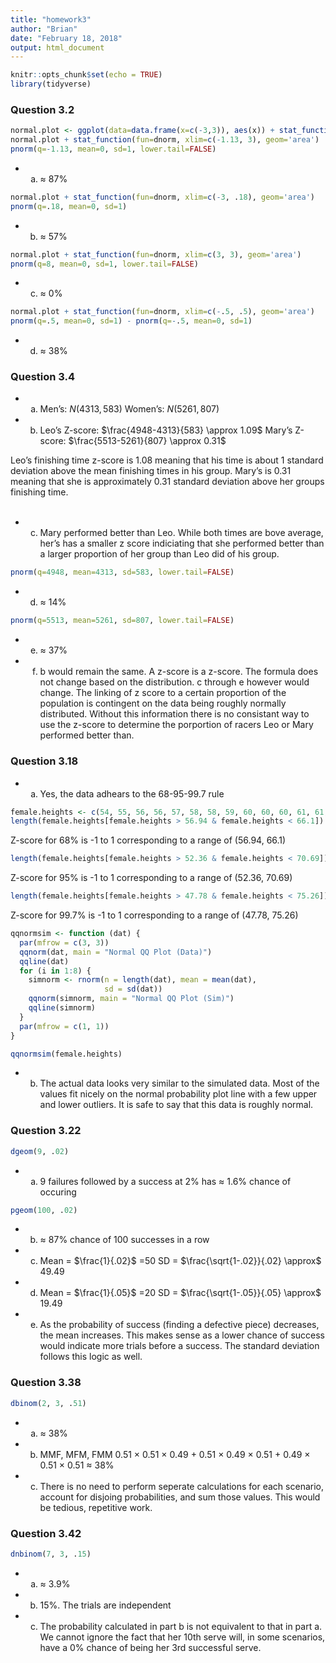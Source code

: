 ```yaml
---
title: "homework3"
author: "Brian"
date: "February 18, 2018"
output: html_document
---
```


```r
knitr::opts_chunk$set(echo = TRUE)
library(tidyverse)
```
<link rel="stylesheet" href="C:\\Users\\Brian\\Desktop\\GradClasses\\Spring18\\607\\assignments\\custom.css">

<div class='page-header text-uppercase'>
  <h3>Question 3.2</h3>
</div>

```r
normal.plot <- ggplot(data=data.frame(x=c(-3,3)), aes(x)) + stat_function(fun=dnorm, args=list(mean=0, sd=1))
normal.plot + stat_function(fun=dnorm, xlim=c(-1.13, 3), geom='area')
pnorm(q=-1.13, mean=0, sd=1, lower.tail=FALSE)
```

* a. $\approx$ 87%

```r
normal.plot + stat_function(fun=dnorm, xlim=c(-3, .18), geom='area')
pnorm(q=.18, mean=0, sd=1)
```

* b. $\approx$ 57%

```r
normal.plot + stat_function(fun=dnorm, xlim=c(3, 3), geom='area')
pnorm(q=8, mean=0, sd=1, lower.tail=FALSE)
```

* c. $\approx$ 0%

```r
normal.plot + stat_function(fun=dnorm, xlim=c(-.5, .5), geom='area')
pnorm(q=.5, mean=0, sd=1) - pnorm(q=-.5, mean=0, sd=1)
```

* d. $\approx$ 38%

<div class='page-header text-uppercase'>
  <h3>Question 3.4</h3>
</div>

* a. Men's: $N(4313, 583)$ Women's: $N(5261, 807)$

* b. Leo's Z-score: $\frac{4948-4313}{583} \approx 1.09$ 
  Mary's Z-score: $\frac{5513-5261}{807} \approx 0.31$

Leo's finishing time z-score is 1.08 meaning that his time is about 1 standard deviation above the mean finishing times in his group. Mary's is 0.31 meaning that she is approximately 0.31 standard deviation above her groups finishing time.  
</br>

* c. Mary performed better than Leo. While both times are bove average, her's has a smaller z score indiciating that she performed better than a larger proportion of her group than Leo did of his group.

```r
pnorm(q=4948, mean=4313, sd=583, lower.tail=FALSE)
```

* d. $\approx$ 14%

```r
pnorm(q=5513, mean=5261, sd=807, lower.tail=FALSE)
```

* e. $\approx$ 37%
 
* f. b would remain the same. A z-score is a z-score. The formula does not change based on the distribution. c through e however would change. The linking of z score to a certain proportion of the population is contingent on the data being roughly normally distributed. Without this information there is no consistant way to use the z-score to determine the porportion of racers Leo or Mary performed better than.

<div class='page-header text-uppercase'>
  <h3>Question 3.18</h3>
</div>

* a. Yes, the data adhears to the 68-95-99.7 rule

```r
female.heights <- c(54, 55, 56, 56, 57, 58, 58, 59, 60, 60, 60, 61, 61, 62, 62, 63, 63, 63, 64, 65, 65, 67, 67, 69, 73)
length(female.heights[female.heights > 56.94 & female.heights < 66.1]) / 25
```

Z-score for 68% is -1 to 1 corresponding to a range of (56.94, 66.1)

```r
length(female.heights[female.heights > 52.36 & female.heights < 70.69]) / 25 #96%
```

Z-score for 95% is -1 to 1 corresponding to a range of (52.36, 70.69)

```r
length(female.heights[female.heights > 47.78 & female.heights < 75.26]) / 25 #68%
```

Z-score for 99.7% is -1 to 1 corresponding to a range of (47.78, 75.26)

```r
qqnormsim <- function (dat) {
  par(mfrow = c(3, 3))
  qqnorm(dat, main = "Normal QQ Plot (Data)")
  qqline(dat)
  for (i in 1:8) {
    simnorm <- rnorm(n = length(dat), mean = mean(dat), 
                     sd = sd(dat))
    qqnorm(simnorm, main = "Normal QQ Plot (Sim)")
    qqline(simnorm)
  }
  par(mfrow = c(1, 1))
}
```

```r
qqnormsim(female.heights)
```

* b. The actual data looks very similar to the simulated data. Most of the values fit nicely on the normal probability plot line with a few upper and lower outliers. It is safe to say that this data is roughly normal.

<div class='page-header text-uppercase'>
  <h3>Question 3.22</h3>
</div>

```r
dgeom(9, .02)
```

* a. 9 failures followed by a success at 2% has $\approx$ 1.6% chance of occuring

```r
pgeom(100, .02)
```

* b. $\approx$ 87% chance of 100 successes in a row

* c. Mean = $\frac{1}{.02}$ =50 SD = $\frac{\sqrt{1-.02}}{.02} \approx$ 49.49

* d. Mean = $\frac{1}{.05}$ =20 SD = $\frac{\sqrt{1-.05}}{.05} \approx$ 19.49

* e. As the probability of success (finding a defective piece) decreases, the mean increases. This makes sense as a lower chance of success would indicate more trials before a success. The standard deviation follows this logic as well.

<div class='page-header text-uppercase'>
  <h3>Question 3.38</h3>
</div>

```r
dbinom(2, 3, .51)
```

* a. $\approx$ 38%

* b. MMF, MFM, FMM 0.51 $\times$ 0.51 $\times$ 0.49 + 0.51 $\times$ 0.49 $\times$ 0.51 + 0.49 $\times$ 0.51 $\times$ 0.51 $\approx$ 38%

* c. There is no need to perform seperate calculations for each scenario, account for disjoing probabilities, and sum those values. This would be tedious, repetitive work.

<div class='page-header text-uppercase'>
  <h3>Question 3.42</h3>
</div>

```r
dnbinom(7, 3, .15)
```

* a. $\approx$ 3.9%

* b. 15%. The trials are independent

* c. The probability calculated in part b is not equivalent to that in part a. We cannot ignore the fact that her 10th serve will, in some scenarios, have a 0% chance of being her 3rd successful serve.

























